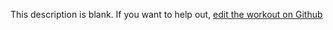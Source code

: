 
  This description is blank. If you want to help out, [edit the workout on Github](https://www.github.com/LiftArcade/exercises/blob/main/exercises/dumbbell-upright-row-description.mdx)